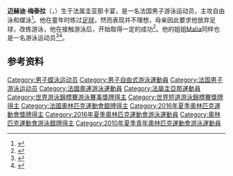 {{NoteTA|G1=Aquatics}}
{{Infobox swimmer
| name           = 迈赫迪·梅泰拉
| image          = Kazan 2015 - Mehdy Metella 100m butterfly semi.JPG
| alt            =
| caption        = 摄于2015年世界游泳锦标赛
| national_team  = {{FRA}}
| strokes        = [[自由泳|自由泳]]、[[蝶泳|蝶泳]]
| club           = 
| birth_date     = {{Birth date and age|1992|7|17|df=y}}
| birth_place    = [[法属圭亚那|法属圭亚那]][[開雲_(法屬圭亞那)|卡宴]]
| death_date     =
| death_place    =
| height         = {{convert|1.91|m|ftin|abbr=on}}
| weight         = {{convert|95|kg|lb|abbr=on}}
| medaltemplates = 
{{MedalSport|男子[[游泳|游泳]]}}
{{MedalCountry|{{FRA}}}}
{{MedalCompetition|[[奥林匹克运动会|奥林匹克运动会]]}}
{{MedalSilver|[[2016年夏季奥林匹克运动会|2016 里约热内卢]]|[[2016年夏季奥林匹克运动会游泳比赛|4×100米自由泳接力]]}}
{{MedalCompetition|[[世界游泳锦标赛|世界游泳锦标赛]]}}
{{MedalGold|[[2015年世界游泳锦标赛|2015 喀山]]|[[2015年世界游泳锦标赛游泳比赛|4×100米自由泳接力]]}}
{{MedalBronze|2015 喀山|4×100米混合泳接力}}
{{MedalBronze|[[2017年世界游泳锦标赛|2017 布达佩斯]]|[[2017年世界游泳锦标赛游泳比赛|100米自由泳]]}}
{{MedalBronze|[[2019年世界游泳锦标赛|2019 光州]]|[[2019年世界游泳锦标赛游泳比赛|男女混合4×100米自由泳接力]]}}
{{MedalCompetition|[[世界短池游泳锦标赛|世界短池游泳锦标赛]]}}
{{MedalGold|[[2014年世界短道游泳錦標賽|2014 多哈]]|4×100米自由泳接力}}
{{MedalSilver|2014 多哈|4×50米混合泳接力}}
{{MedalSilver|[[2016年世界短道游泳錦標賽|2016 温莎]]|4×100米自由泳接力}}
{{MedalBronze|2014 多哈|4×100米混合泳接力}}
{{MedalCompetition|[[欧洲游泳锦标赛|欧洲游泳锦标赛]]}}
{{MedalGold|[[2014年欧洲游泳锦标赛|2014 柏林]]|4×100米自由泳接力}}
{{MedalGold|[[2018年欧洲游泳锦标赛|2018 格拉斯哥]]|男女混合4×100米自由泳接力}}
{{MedalSilver|2014 柏林|4×100米混合泳接力}}
{{MedalSilver|[[2016年欧洲游泳锦标赛|2016 伦敦]]|4×100米混合泳接力}}
{{MedalSilver|2018 格拉斯哥|100米蝶泳}}
{{MedalBronze|2016 伦敦|100米蝶泳}}
{{MedalBronze|2018 格拉斯哥|100米自由泳}}
{{MedalCompetition|[[欧洲短池游泳锦标赛|欧洲短池游泳锦标赛]]}}
{{MedalGold|2012 沙特尔|4×50米自由泳接力}}
{{MedalGold|2012 沙特尔|男女混合4×50米自由泳接力}}
{{MedalBronze|2012 沙特尔|100米蝶泳}}
{{MedalCompetition|[[青年奥林匹克运动会|青年奥林匹克运动会]]}}
{{MedalGold|[[2010年夏季青年奥林匹克运动会|2010 新加坡]]|[[2010年夏季青年奥林匹克运动会游泳比赛|100米自由泳]]}}
{{MedalSilver|2010 新加坡|4×100米混合泳接力}}
{{MedalBronze|2010 新加坡|男女混合4×100米自由泳接力}}
{{MedalCompetition|欧洲青年游泳锦标赛}}
{{MedalGold|2010 赫尔辛基|4×100米自由泳接力}}
{{MedalGold|2010 赫尔辛基|4×200米自由泳接力}}
{{MedalSilver|2010 赫尔辛基|100米自由泳}}
{{MedalSilver|2010 赫尔辛基|100米蝶泳}}
{{MedalSilver|2010 赫尔辛基|4×100米混合泳接力}}
{{MedalBronze|2010 赫尔辛基|50米蝶泳}}
}}
'''迈赫迪·梅泰拉'''（{{lang-fr|Mehdy Metella}}，{{bd|1992年|7月17日||}}）生于法属圭亚那卡宴，是一名法国男子游泳运动员，主攻自由泳和蝶泳<ref>{{cite web|url=https://www.sports-reference.com/olympics/athletes/me/mehdy-metella-1.html|title=Mehdy Metella|work=Sport Reference|accessdate=2020-07-10|archiveurl=https://web.archive.org/web/20200417202416/https://www.sports-reference.com/olympics/athletes/me/mehdy-metella-1.html|archivedate=2020-04-17}}</ref>。他在童年时练过[[足球|足球]]，然而表现并不理想，母亲因此要求他放弃足球，改练游泳，他在接触游泳后，开始取得一定的成功<ref>{{cite web|url=https://www.fina.org/athletes/mehdy-metella|title=Mehdy Metella|work=[[国际游泳联合会|FINA]]|accessdate=2020-07-10|archiveurl=https://archive.today/20200710064339/https://www.fina.org/athletes/mehdy-metella|archivedate=2020-07-10|dead-url=no}}</ref>。他的姐姐[[Malia_Metella|Malia]]同样也是一名游泳运动员<ref>{{cite web|url=https://www.swimmingworldmagazine.com/news/mehdy-metella-camille-lacourt-post-quick-times-on-night-five-of-french-championships/|title=Mehdy Metella, Camille Lacourt Post Quick Times on Night Five of French Championships|publisher=Swimming World Magazine|date=2017-05-27|accessdate=2020-07-10|archiveurl=https://web.archive.org/web/20170829220432/https://www.swimmingworldmagazine.com/news/mehdy-metella-camille-lacourt-post-quick-times-on-night-five-of-french-championships/|archivedate=2017-08-29}}</ref><ref>{{cite web|url=https://www.ouest-france.fr/pays-de-la-loire/mehdy-metella-pour-lhonneur-de-la-famille-1531197|script-title=fr:Mehdy Metella, pour l'honneur de la famille|publisher=Ouest France|date=2012-11-18|accessdate=2020-07-10|archiveurl=https://web.archive.org/web/20161118092109/https://www.ouest-france.fr/pays-de-la-loire/mehdy-metella-pour-lhonneur-de-la-famille-1531197|archivedate=2016-11-18}}</ref>。

==参考资料==
{{reflist}}

{{DEFAULTSORT:Metella, Mehdy}}
[[Category:男子蝶泳运动员|Category:男子蝶泳运动员]]
[[Category:男子自由式游泳運動員|Category:男子自由式游泳運動員]]
[[Category:法国男子游泳运动员|Category:法国男子游泳运动员]]
[[Category:法國奧運游泳運動員|Category:法國奧運游泳運動員]]
[[Category:法屬圭亞那運動員|Category:法屬圭亞那運動員]]
[[Category:世界游泳錦標賽游泳賽事獎牌得主|Category:世界游泳錦標賽游泳賽事獎牌得主]]
[[Category:世界短道游泳錦標賽獎牌得主|Category:世界短道游泳錦標賽獎牌得主]]
[[Category:法國奧林匹克運動會銀牌得主|Category:法國奧林匹克運動會銀牌得主]]
[[Category:2016年夏季奧林匹克運動會獎牌得主|Category:2016年夏季奧林匹克運動會獎牌得主]]
[[Category:2016年夏季奧林匹克運動會游泳運動員|Category:2016年夏季奧林匹克運動會游泳運動員]]
[[Category:奧林匹克運動會游泳銀牌得主|Category:奧林匹克運動會游泳銀牌得主]]
[[Category:2010年夏季青年奧林匹克運動會游泳運動員|Category:2010年夏季青年奧林匹克運動會游泳運動員]]